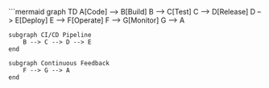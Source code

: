 ```mermaid
graph TD
    A[Code] --> B[Build]
    B --> C[Test]
    C --> D[Release]
    D --> E[Deploy]
    E --> F[Operate]
    F --> G[Monitor]
    G --> A

    subgraph CI/CD Pipeline
        B --> C --> D --> E
    end

    subgraph Continuous Feedback
        F --> G --> A
    end

